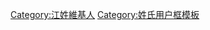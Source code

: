 {{Userbox
  |id=江
  |id-c=#ffff00
  |info=這個用戶姓'''[[江姓|江]]'''。
  |info-c=#fff0ff
  |info-s=10
  |border-c=black
}}
<includeonly>[[Category:江姓維基人]]</includeonly><noinclude>[[Category:姓氏用户框模板]]</noinclude>